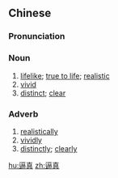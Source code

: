 ==Chinese==
{{zh-forms}}

===Pronunciation===
{{zh-pron
|m=bīzhēn
|c=bik1 zan1
|mn=pek-chin
|cat=a,adv
}}

===Noun===
{{zh-noun}}

# [[lifelike]]; [[true to life]]; [[realistic]]
# [[vivid]]
# [[distinct]]; [[clear]]

===Adverb===
{{zh-adv}}

# [[realistically]]
# [[vividly]]
# [[distinctly]]; [[clearly]]

[[hu:逼真]]
[[zh:逼真]]